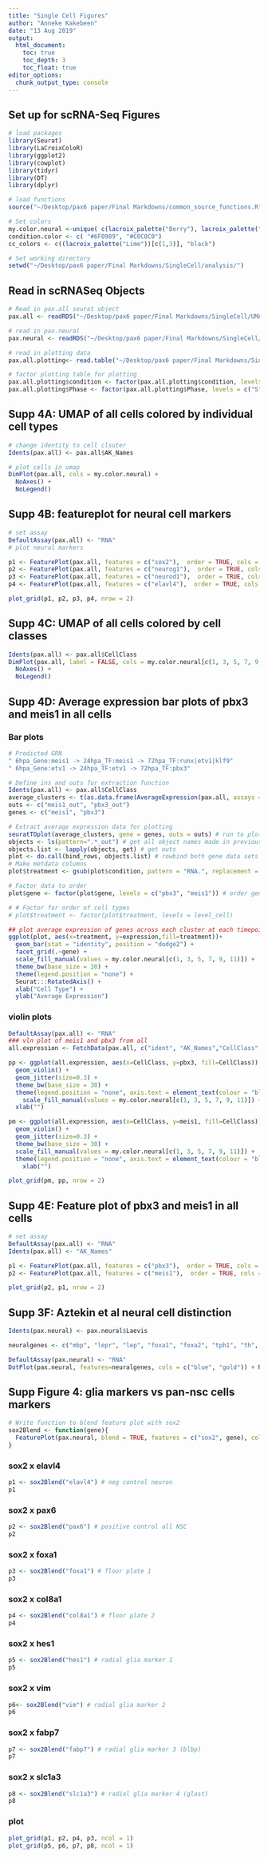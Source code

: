 ```yaml
---
title: "Single Cell Figures"
author: "Anneke Kakebeen"
date: "13 Aug 2019"
output:
  html_document:
    toc: true
    toc_depth: 3
    toc_float: true
editor_options: 
  chunk_output_type: console
---
```


## Set up for scRNA-Seq Figures
```r
# load packages
library(Seurat)
library(LaCroixColoR)
library(ggplot2)
library(cowplot)
library(tidyr)
library(DT)
library(dplyr)

# load functions
source("~/Desktop/pax6 paper/Final Markdowns/common_source_functions.R")

# Set colors
my.color.neural <-unique( c(lacroix_palette("Berry"), lacroix_palette("CranRaspberry"), lacroix_palette("Tangerine"),        lacroix_palette("PinaFraise")))
condition.color <- c( "#6F0909", "#C0C0C0")
cc_colors <- c((lacroix_palette("Lime"))[c(1,3)], "black")

# Set working directory
setwd("~/Desktop/pax6 paper/Final Markdowns/SingleCell/analysis/")

```



## Read in scRNASeq Objects
```r

# Read in pax.all seurat object
pax.all <- readRDS("~/Desktop/pax6 paper/Final Markdowns/SingleCell/UMAP/pax.combined_FINAL.RDS")

# read in pax.neural
pax.neural <- readRDS("~/Desktop/pax6 paper/Final Markdowns/SingleCell/UMAP/pax.neural_FINAL.RDS")

# read in plotting data
pax.all.plotting<- read.table("~/Desktop/pax6 paper/Final Markdowns/SingleCell/UMAP/pax.combined_plotting.txt", sep = "\t")

# factor plotting table for plotting
pax.all.plotting$condition <- factor(pax.all.plotting$condition, levels = c("uninj", "dmso", "iwr"))
pax.all.plotting$Phase <- factor(pax.all.plotting$Phase, levels = c("S", "G2M", "G1"))
```


## Supp 4A: UMAP of all cells colored by individual cell types
```r

# change identity to cell clsuter
Idents(pax.all) <- pax.all$AK_Names

# plot cells in umap
DimPlot(pax.all, cols = my.color.neural) +
  NoAxes() +
  NoLegend()

```

## Supp 4B: featureplot for neural cell markers
```r

# set assay
DefaultAssay(pax.all) <- "RNA"
# plot neural markers

p1 <- FeaturePlot(pax.all, features = c("sox2"),  order = TRUE, cols = c("dodgerblue3", "yellow", "forestgreen"))+ NoAxes()+NoLegend()
p2 <- FeaturePlot(pax.all, features = c("neurog1"),  order = TRUE, cols = c("dodgerblue3", "yellow", "forestgreen"))+ NoAxes()+NoLegend()
p3 <- FeaturePlot(pax.all, features = c("neurod1"),  order = TRUE, cols = c("dodgerblue3", "yellow", "forestgreen"))+ NoAxes()+NoLegend()
p4 <- FeaturePlot(pax.all, features = c("elavl4"),  order = TRUE, cols = c("dodgerblue3", "yellow", "forestgreen"))+ NoAxes()+NoLegend()

plot_grid(p1, p2, p3, p4, nrow = 2)

```

## Supp 4C: UMAP of all cells colored by cell classes
```r

Idents(pax.all) <- pax.all$CellClass
DimPlot(pax.all, label = FALSE, cols = my.color.neural[c(1, 3, 5, 7, 9, 11)]) +
  NoAxes() +
  NoLegend()


```



## Supp 4D: Average expression bar plots of pbx3 and meis1 in all cells
### Bar plots
```r

# Predicted GRN
" 6hpa_Gene:meis1 -> 24hpa_TF:meis1 -> 72hpa_TF:runx|etv1|klf9"
" 6hpa_Gene:etv1 -> 24hpa_TF:etv1 -> 72hpa_TF:pbx3"

# Define ins and outs for extraction function
Idents(pax.all) <- pax.all$CellClass
average_clusters <- t(as.data.frame(AverageExpression(pax.all, assays = "RNA", use.counts = TRUE, features = c("meis1", "pbx3"))))
outs <- c("meis1_out", "pbx3_out")
genes <- c("meis1", "pbx3")

# Extract average expression data for plotting
seuratTOplot(average_clusters, gene = genes, outs = outs) # run to plot function (found in sourced functions)
objects <- ls(pattern=".*_out") # get all object names made in previous function
objects.list <- lapply(objects, get) # get outs
plot <- do.call(bind_rows, objects.list) # rowbind both gene data sets
# Make metdata columns
plot$treatment <- gsub(plot$condition, pattern = "RNA.", replacement = "") # split condition column

# Factor data to order
plot$gene <- factor(plot$gene, levels = c("pbx3", "meis1")) # order gene row for plot

# # Factor for order of cell types
# plot$treatment <- factor(plot$treatment, levels = level_cell)

## plot average expression of genes across each cluster at each timepoint
ggplot(plot, aes(x=treatment, y=expression,fill=treatment))+
  geom_bar(stat = "identity", position = "dodge2") +
  facet_grid(.~gene) +
  scale_fill_manual(values = my.color.neural[c(1, 3, 5, 7, 9, 11)]) +
  theme_bw(base_size = 20) +
  theme(legend.position = "none") +
  Seurat:::RotatedAxis() +
  xlab("Cell Type") +
  ylab("Average Expression")

```

### violin plots
```r
DefaultAssay(pax.all) <- "RNA"
### vln plot of meis1 and pbx3 from all
all.expression <- FetchData(pax.all, c("ident", "AK_Names","CellClass", "condition", "pbx3", "meis1"))

pp <- ggplot(all.expression, aes(x=CellClass, y=pbx3, fill=CellClass)) +
  geom_violin() +
  geom_jitter(size=0.3) +
  theme_bw(base_size = 30) +
  theme(legend.position = "none", axis.text = element_text(colour = "black")) +
    scale_fill_manual(values = my.color.neural[c(1, 3, 5, 7, 9, 11)]) +
  xlab("")

pm <- ggplot(all.expression, aes(x=CellClass, y=meis1, fill=CellClass)) +
  geom_violin() +
  geom_jitter(size=0.3) +
  theme_bw(base_size = 30) +
  scale_fill_manual(values = my.color.neural[c(1, 3, 5, 7, 9, 11)]) +
  theme(legend.position = "none", axis.text = element_text(colour = "black")) +
    xlab("")

plot_grid(pm, pp, nrow = 2)

```




## Supp 4E: Feature plot of pbx3 and meis1 in all cells
```r

# set assay
DefaultAssay(pax.all) <- "RNA"
Idents(pax.all) <- "AK_Names"

p1 <- FeaturePlot(pax.all, features = c("pbx3"),  order = TRUE, cols = c("dodgerblue3", "yellow", "forestgreen"))+ NoAxes()+NoLegend()
p2 <- FeaturePlot(pax.all, features = c("meis1"),  order = TRUE, cols = c("dodgerblue3", "yellow", "forestgreen"))+ NoAxes()+NoLegend()

plot_grid(p2, p1, nrow = 2)
```

## Supp 3F: Aztekin et al neural cell distinction
```r

Idents(pax.neural) <- pax.neural$Laevis

neuralgenes <- c("mbp", "lepr", "lep", "foxa1", "foxa2", "tph1", "th", "gata3", "gata2", "tubb3", "mmp17", "mmp15", "tlx3", "tlx1", "pou4f1", "vsx2", "chat", "isl1", "mnx1", "lhx1", "pax2", "evx2", "evx1", "neurod4", "neurod1", "ascl1", "olig2", "dbx1", "irx3", "nkx6-1", "pax6", "nkx6-2", "arx")

DefaultAssay(pax.neural) <- "RNA"
DotPlot(pax.neural, features=neuralgenes, cols = c("blue", "gold")) + RotatedAxis() 

```

## Supp Figure 4: glia markers vs pan-nsc cells markers
```r

# Write function to blend feature plot with sox2
sox2Blend <- function(gene){
  FeaturePlot(pax.neural, blend = TRUE, features = c("sox2", gene), cols = c("#CC6600", "#009999"), order = TRUE, pt.size = 0.5)
}
```

### sox2 x elavl4
```r
p1 <- sox2Blend("elavl4") # neg control neuron
p1
```

### sox2 x pax6
```r
p2 <- sox2Blend("pax6") # positive control all NSC
p2
```

### sox2 x foxa1
```r
p3 <- sox2Blend("foxa1") # floor plate 1
p3
```

### sox2 x col8a1
```r
p4 <- sox2Blend("col8a1") # floor plate 2
p4
```

### sox2 x hes1
```r
p5 <- sox2Blend("hes1") # radial glia marker 1
p5
```

### sox2 x vim
```r
p6<- sox2Blend("vim") # radial glia marker 2
p6
```

### sox2 x fabp7
```r
p7 <- sox2Blend("fabp7") # radial glia marker 3 (blbp)
p7
```

### sox2 x slc1a3
```r
p8 <- sox2Blend("slc1a3") # radial glia marker 4 (glast)
p8
```

### plot
```r

plot_grid(p1, p2, p4, p3, ncol = 1)
plot_grid(p5, p6, p7, p8, ncol = 1)


```



